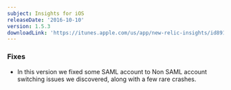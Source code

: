```yaml
---
subject: Insights for iOS
releaseDate: '2016-10-10'
version: 1.5.3
downloadLink: 'https://itunes.apple.com/us/app/new-relic-insights/id891431652?mt=8'
---
```


### Fixes

* In this version we fixed some SAML account to Non SAML account switching issues we discovered, along with a few rare crashes.
